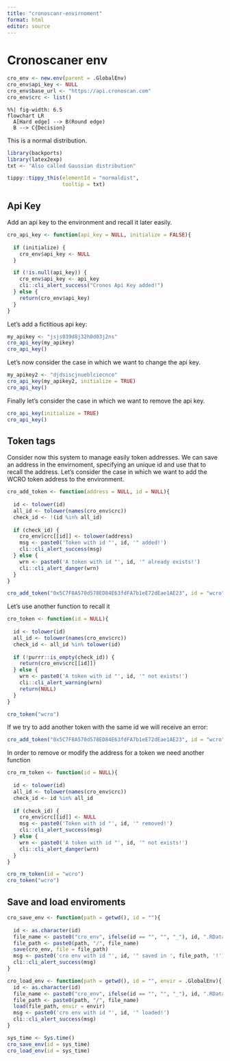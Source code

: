 ```yaml
---
title: "cronoscanr-envirnoment"
format: html
editor: source
---
```


# Cronoscaner env 

```r
cro_env <- new.env(parent = .GlobalEnv)
cro_env$api_key <- NULL
cro_env$base_url <- "https://api.cronoscan.com"
cro_env$crc <- list()
```


```mermaid
%%| fig-width: 6.5
flowchart LR
  A[Hard edge] --> B(Round edge)
  B --> C{Decision}
```

This is a [normal distribution]{id='normaldist'}.

```r
library(backports)
library(latex2exp)
txt <- "Also called Gaussian distribution"

tippy::tippy_this(elementId = "normaldist", 
                  tooltip = txt)
```

## Api Key

Add an api key to the environment and recall it later easily. 

```r
cro_api_key <- function(api_key = NULL, initialize = FALSE){
  
  if (initialize) {
    cro_env$api_key <- NULL
  }

  if (!is.null(api_key)) {
    cro_env$api_key <- api_key
    cli::cli_alert_success("Cronos Api Key added!")
  } else {
    return(cro_env$api_key)
  }
}
```

Let's add a fictitious api key: 

```r
my_apikey <- "jsjs039d8j32h0d03j2ns"
cro_api_key(my_apikey)
cro_api_key()
```

Let's now consider the case in which we want to change the api key.

```r
my_apikey2 <- "djdsiscjnueblciecnce"
cro_api_key(my_apikey2, initialize = TRUE)
cro_api_key()
```

Finally let's consider the case in which we want to remove the api key.

```r
cro_api_key(initialize = TRUE)
cro_api_key()
```

## Token tags

Consider now this system to manage easily token addresses. We can save an address in the envirnoment, specifying an unique id and use that to recall the address. Let's consider the case in which we want to add the WCRO token address to the environment. 

```r
cro_add_token <- function(address = NULL, id = NULL){
  
  id <- tolower(id)
  all_id <- tolower(names(cro_env$crc))
  check_id <- !(id %in% all_id)
  
  if (check_id) {
    cro_env$crc[[id]] <- tolower(address)
    msg <- paste0('Token with id "', id, '" added!')
    cli::cli_alert_success(msg)
  } else {
    wrn <- paste0('A token with id "', id, '" already exists!')
    cli::cli_alert_danger(wrn)
  }
}
```

```r
cro_add_token("0x5C7F8A570d578ED84E63fdFA7b1eE72dEae1AE23", id = "wcro")
```



Let's use another function to recall it

```r
cro_token <- function(id = NULL){
  
  id <- tolower(id)
  all_id <- tolower(names(cro_env$crc))
  check_id <- all_id %in% tolower(id)
  
  if (!purrr::is_empty(check_id)) {
    return(cro_env$crc[[id]])
  } else {
    wrn <- paste0('A token with id "', id, '" not exists!')
    cli::cli_alert_warning(wrn)
    return(NULL)
  }
}
```

```r
cro_token("wcro")
```


If we try to add another token with the same id we will receive an error: 

```r
cro_add_token("0x5C7F8A570d578ED84E63fdFA7b1eE72dEae1AE23", id = "wcro")
```

In order to remove or modify the address for a token we need another function

```r
cro_rm_token <- function(id = NULL){
  
  id <- tolower(id)
  all_id <- tolower(names(cro_env$crc))
  check_id <- id %in% all_id
  
  if (check_id) {
    cro_env$crc[[id]] <- NULL
    msg <- paste0('Token with id "', id, '" removed!')
    cli::cli_alert_success(msg)
  } else {
    wrn <- paste0('A token with id "', id, '" not exists!')
    cli::cli_alert_danger(wrn)
  }
}
```

```r
cro_rm_token(id = "wcro")
cro_token("wcro")
```

## Save and load enviroments

```r
cro_save_env <- function(path = getwd(), id = ""){
  
  id <- as.character(id)
  file_name <- paste0("cro_env", ifelse(id == "", "", "_"), id, ".RData")
  file_path <- paste0(path, "/", file_name)
  save(cro_env, file = file_path)
  msg <- paste0('cro env with id "', id, '" saved in ', file_path, '!')
  cli::cli_alert_success(msg)
}

cro_load_env <- function(path = getwd(), id = "", envir = .GlobalEnv){
  id <- as.character(id)
  file_name <- paste0("cro_env", ifelse(id == "", "", "_"), id, ".RData")
  file_path <- paste0(path, "/", file_name)
  load(file_path, envir = envir)
  msg <- paste0('cro env with id "', id, '" loaded!')
  cli::cli_alert_success(msg)
}
```


```r
sys_time <- Sys.time()
cro_save_env(id = sys_time)
cro_load_env(id = sys_time)
```